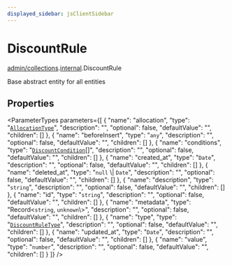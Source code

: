 ```yaml
---
displayed_sidebar: jsClientSidebar
---
```



# DiscountRule

[admin/collections](../../modules/admin_collections.mdx).[internal](../../admin_collections/modules/admin_collections.internal.mdx).DiscountRule

Base abstract entity for all entities

## Properties

<ParameterTypes parameters={[
  {
    "name": "allocation",
    "type": "[`AllocationType`](../enums/admin_collections.internal.AllocationType.mdx)",
    "description": "",
    "optional": false,
    "defaultValue": "",
    "children": []
  },
  {
    "name": "beforeInsert",
    "type": "`any`",
    "description": "",
    "optional": false,
    "defaultValue": "",
    "children": []
  },
  {
    "name": "conditions",
    "type": "[`DiscountCondition`](admin_collections.internal.DiscountCondition.mdx)[]",
    "description": "",
    "optional": false,
    "defaultValue": "",
    "children": []
  },
  {
    "name": "created_at",
    "type": "`Date`",
    "description": "",
    "optional": false,
    "defaultValue": "",
    "children": []
  },
  {
    "name": "deleted_at",
    "type": "``null`` \\| `Date`",
    "description": "",
    "optional": false,
    "defaultValue": "",
    "children": []
  },
  {
    "name": "description",
    "type": "`string`",
    "description": "",
    "optional": false,
    "defaultValue": "",
    "children": []
  },
  {
    "name": "id",
    "type": "`string`",
    "description": "",
    "optional": false,
    "defaultValue": "",
    "children": []
  },
  {
    "name": "metadata",
    "type": "Record<`string`, `unknown`\\>",
    "description": "",
    "optional": false,
    "defaultValue": "",
    "children": []
  },
  {
    "name": "type",
    "type": "[`DiscountRuleType`](../enums/admin_collections.internal.DiscountRuleType.mdx)",
    "description": "",
    "optional": false,
    "defaultValue": "",
    "children": []
  },
  {
    "name": "updated_at",
    "type": "`Date`",
    "description": "",
    "optional": false,
    "defaultValue": "",
    "children": []
  },
  {
    "name": "value",
    "type": "`number`",
    "description": "",
    "optional": false,
    "defaultValue": "",
    "children": []
  }
]} />
